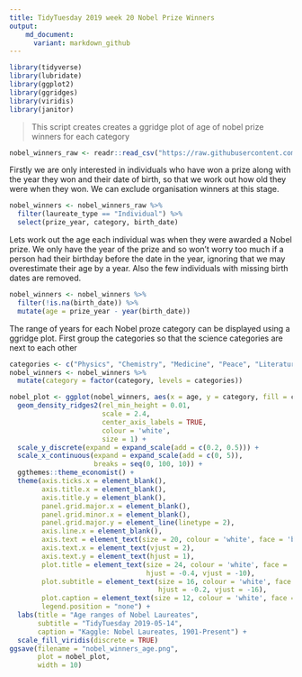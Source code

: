 ```yaml
---
title: TidyTuesday 2019 week 20 Nobel Prize Winners
output:
    md_document:
      variant: markdown_github
---
```


```r
library(tidyverse)
library(lubridate)
library(ggplot2)
library(ggridges)
library(viridis)
library(janitor)
```

> This script creates creates a ggridge plot of age of nobel prize winners for each category

```r
nobel_winners_raw <- readr::read_csv("https://raw.githubusercontent.com/rfordatascience/tidytuesday/master/data/2019/2019-05-14/nobel_winners.csv")
```

Firstly we are only interested in individuals who have won a prize along with the year they won and their date of birth, so that we work out how old they were when they won. We can exclude organisation winners at this stage.

```r
nobel_winners <- nobel_winners_raw %>% 
  filter(laureate_type == "Individual") %>% 
  select(prize_year, category, birth_date) 
```

Lets work out the age each individual was when they were awarded a Nobel prize. We only have the year of the prize and so won't worry too much if a person had their birthday before the date in the year, ignoring that we may overestimate their age by a year. Also the few individuals with missing birth dates are removed.

```r
nobel_winners <- nobel_winners %>% 
  filter(!is.na(birth_date)) %>% 
  mutate(age = prize_year - year(birth_date)) 
```

The range of years for each Nobel proze category can be displayed using a ggridge plot. First group the categories so that the science categories are next to each other

```r
categories <- c("Physics", "Chemistry", "Medicine", "Peace", "Literature", "Economics")
nobel_winners <- nobel_winners %>% 
  mutate(category = factor(category, levels = categories))
```

```r
nobel_plot <- ggplot(nobel_winners, aes(x = age, y = category, fill = category)) +
  geom_density_ridges2(rel_min_height = 0.01,
                       scale = 2.4,
                       center_axis_labels = TRUE,
                       colour = 'white',
                       size = 1) +
  scale_y_discrete(expand = expand_scale(add = c(0.2, 0.5))) +
  scale_x_continuous(expand = expand_scale(add = c(0, 5)),
                     breaks = seq(0, 100, 10)) +
  ggthemes::theme_economist() +
  theme(axis.ticks.x = element_blank(),
        axis.title.x = element_blank(),
        axis.title.y = element_blank(),
        panel.grid.major.x = element_blank(),
        panel.grid.minor.x = element_blank(),
        panel.grid.major.y = element_line(linetype = 2),
        axis.line.x = element_blank(),
        axis.text = element_text(size = 20, colour = 'white', face = 'bold'),
        axis.text.x = element_text(vjust = 2),
        axis.text.y = element_text(hjust = 1),
        plot.title = element_text(size = 24, colour = 'white', face = 'italic',
                                  hjust = -0.4, vjust = -10),
        plot.subtitle = element_text(size = 16, colour = 'white', face = 'italic',
                                     hjust = -0.2, vjust = -16),
        plot.caption = element_text(size = 12, colour = 'white', face = 'italic'),
        legend.position = "none") +
  labs(title = "Age ranges of Nobel Laureates",
       subtitle = "TidyTuesday 2019-05-14",
       caption = "Kaggle: Nobel Laureates, 1901-Present") +
  scale_fill_viridis(discrete = TRUE)
ggsave(filename = "nobel_winners_age.png",
       plot = nobel_plot,
       width = 10)
```




